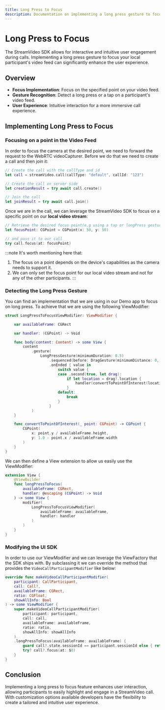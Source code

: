 ```yaml
---
title: Long Press to Focus
description: Documentation on implementing a long press gesture to focus on a particular user in a StreamVideo call.
---
```


# Long Press to Focus

The StreamVideo SDK allows for interactive and intuitive user engagement during calls. Implementing a long press gesture to focus your local participant's video feed can significantly enhance the user experience.

## Overview

- **Focus Implementation**: Focus on the specified point on your video feed.
- **Gesture Recognition**: Detect a long press or a tap on a participant's video feed.
- **User Experience**: Intuitive interaction for a more immersive call experience.

## Implementing Long Press to Focus

### Focusing on a point in the Video Feed

In order to focus the camera at the desired point, we need to forward the request to the WebRTC videoCapturer. Before we do that we need to create a call and then join it:
```swift
// Create the call with the callType and id
let call = streamVideo.call(callType: "default", callId: "123")

// Create the call on server side
let creationResult = try await call.create()

// Join the call
let joinResult = try await call.join()
```

Once we are in the call, we can leverage the StreamVideo SDK to focus on a specific point on our **local video stream**:

```swift
// Retrieve the desired focus point(e.g using a tap or longPress gesture)
let focusPoint: CGPoint = CGPoint(x: 50, y: 50)

// and pass it to our call
try call.focus(at: focusPoint)
```

:::note
It's worth mentioning here that:
1. The focus on a point depends on the device's capabilities as the camera needs to support it.
2. We can only set the focus point for our local video stream and not for any of the other participants.
:::

### Detecting the Long Press Gesture

You can find an implementation that we are using in our Demo app to focus on long press. To achieve that we are using the following ViewModifier:
```swift
struct LongPressToFocusViewModifier: ViewModifier {

    var availableFrame: CGRect

    var handler: (CGPoint) -> Void

    func body(content: Content) -> some View {
        content
            .gesture(
                LongPressGesture(minimumDuration: 0.5)
                    .sequenced(before: DragGesture(minimumDistance: 0, coordinateSpace: .local))
                    .onEnded { value in
                        switch value {
                        case .second(true, let drag):
                            if let location = drag?.location {
                                handler(convertToPointOfInterest(location))
                            }
                        default:
                            break
                        }
                    }
            )
    }

    func convertToPointOfInterest(_ point: CGPoint) -> CGPoint {
        CGPoint(
            x: point.y / availableFrame.height,
            y: 1.0 - point.x / availableFrame.width
        )
    }
}
```

We can then define a View extension to allow us easily use the ViewModifier:
```swift
extension View {
    @ViewBuilder
    func longPressToFocus(
        availableFrame: CGRect,
        handler: @escaping (CGPoint) -> Void
    ) -> some View {
        modifier(
            LongPressToFocusViewModifier(
                availableFrame: availableFrame,
                handler: handler
            )
        )
    }
}
```

### Modifying the UI SDK

In order to use our ViewModifier and we can leverage the ViewFactory that the SDK ships with. By subclassing it we can override the method that provides the `VideoCallParticipantModifier` like below:

```swift
override func makeVideoCallParticipantModifier(
    participant: CallParticipant,
    call: Call?,
    availableFrame: CGRect,
    ratio: CGFloat,
    showAllInfo: Bool
) -> some ViewModifier {
    super.makeVideoCallParticipantModifier(
        participant: participant,
        call: call,
        availableFrame: availableFrame,
        ratio: ratio,
        showAllInfo: showAllInfo
    )
    .longPressToFocus(availableFrame: availableFrame) {
        guard call?.state.sessionId == participant.sessionId else { return } // We are using this to only allow long pressing on our local video feed
        try? call?.focus(at: $0)
    }
}
```

## Conclusion

Implementing a long press to focus feature enhances user interaction, allowing participants to easily highlight and engage in a StreamVideo call. With customization options available developers have the flexibility to create a tailored and intuitive user experience.